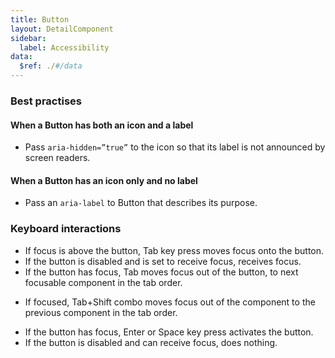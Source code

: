 ```yaml
---
title: Button
layout: DetailComponent
sidebar:
  label: Accessibility
data:
  $ref: ./#/data
---
```


### Best practises

#### When a Button has both an icon and a label

- Pass `aria-hidden=”true”` to the icon so that its label is not announced by screen readers.

#### When a Button has an icon only and no label

- Pass an `aria-label` to Button that describes its purpose.

### Keyboard interactions

<KeyboardControls>
<KeyboardControl keyOrCombos="Tab">

- If focus is above the button, Tab key press moves focus onto the button.
- If the button is disabled and is set to receive focus, receives focus.
- If the button has focus, Tab moves focus out of the button, to next focusable component in the tab order.

</KeyboardControl>
<KeyboardControl keyOrCombos="Tab + Shift">

- If focused, Tab+Shift combo moves focus out of the component to the previous component in the tab order.

</KeyboardControl>
<KeyboardControl keyOrCombos="Enter / Space">

- If the button has focus, Enter or Space key press activates the button.
- If the button is disabled and can receive focus, does nothing.

</KeyboardControl>
</KeyboardControls>
